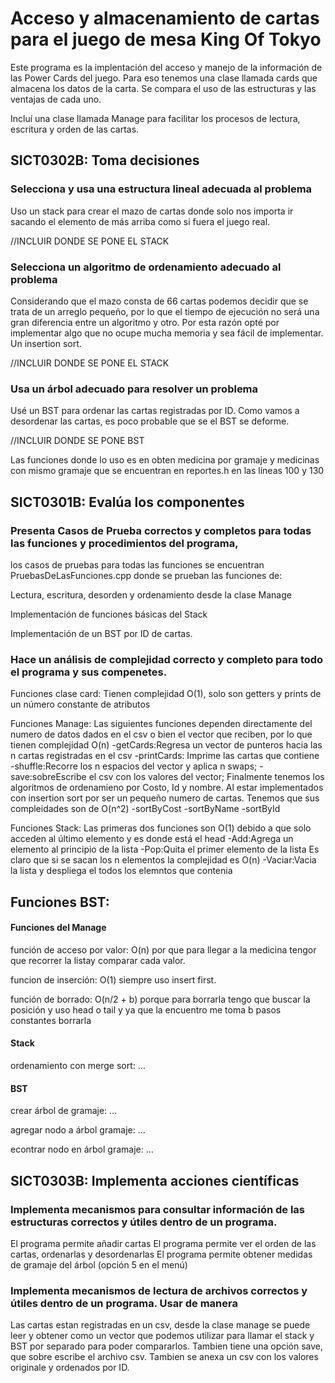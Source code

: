 # Acceso y almacenamiento de cartas para el juego de mesa King Of Tokyo

Este programa es la implentación del acceso y manejo de la información de las Power Cards del juego.
Para eso tenemos una clase llamada cards que almacena los datos de la carta.
Se compara el uso de las estructuras y las ventajas de cada uno.

Incluí una clase llamada Manage para facilitar los procesos de lectura, escritura y orden de las cartas.

## SICT0302B: Toma decisiones 

### Selecciona y usa una estructura lineal adecuada al problema

Uso un stack para crear el mazo de cartas donde solo nos importa ir sacando el elemento de más arriba como si fuera el juego real.

//INCLUIR DONDE SE PONE EL STACK


### Selecciona un algoritmo de ordenamiento adecuado al problema

Considerando que el mazo consta de 66 cartas podemos decidir que se trata de un arreglo pequeño, por lo que el tiempo de ejecución no será una gran diferencia entre un algoritmo y otro. 
Por esta razón opté por implementar algo que no ocupe mucha memoria y sea fácil de implementar. Un insertion sort.

//INCLUIR DONDE SE PONE EL STACK

### Usa un árbol adecuado para resolver un problema

Usé un BST para ordenar las cartas registradas por ID. Como vamos a desordenar las cartas, es poco probable que se el BST se deforme. 

//INCLUIR DONDE SE PONE BST

Las funciones donde lo uso es en obten medicina por gramaje  y  medicinas con mismo gramaje que se encuentran en reportes.h en 
las líneas 100 y 130

## SICT0301B: Evalúa los componentes

### Presenta Casos de Prueba correctos y completos para todas las funciones y procedimientos del programa,

los casos de pruebas para todas las funciones se encuentran PruebasDeLasFunciones.cpp donde se prueban las funciones de: 

Lectura, escritura, desorden y ordenamiento desde la clase Manage

Implementación de funciones básicas del Stack

Implementación de un BST por ID de cartas.


### Hace un análisis de complejidad correcto y completo para todo el programa y sus compenetes.

Funciones clase card:
Tienen complejidad O(1), solo son getters y prints de un número constante de atributos

Funciones Manage:
Las siguientes funciones dependen directamente del numero de datos dados en el csv o bien el vector que reciben, por lo que tienen complejidad O(n)
-getCards:Regresa un vector de punteros hacia las n cartas registradas en el csv
-printCards: Imprime las cartas que contiene
-shuffle:Recorre los n espacios del vector y aplica n swaps;
-save:sobreEscribe el csv con los valores del vector;
Finalmente tenemos los algoritmos de ordenamieno por Costo, Id y nombre. Al estar implementados con insertion sort por ser un pequeño numero de cartas. Tenemos que sus compleidades son de O(n^2)
-sortByCost
-sortByName
-sortById

Funciones Stack:
Las primeras dos funciones son O(1) debido a que solo acceden al último elemento y es donde está el head
-Add:Agrega un elemento al principio de la lista 
-Pop:Quita el primer elemento de la lista
Es claro que si se sacan los n elementos la complejidad es O(n)
-Vaciar:Vacia la lista y despliega el todos los elemntos que contenia

Funciones BST:
-



#### Funciones del Manage

función de acceso por valor: O(n) por que para llegar a la medicina tengor que recorrer la listay comparar cada valor.

funcion de inserción: O(1) siempre uso insert first.

función de borrado: O(n/2 + b) porque para borrarla tengo que buscar la posición y uso head o tail y ya que la encuentro me toma b pasos constantes borrarla 

#### Stack

ordenamiento con merge sort: ...

#### BST

crear árbol de gramaje: ...

agregar nodo a árbol gramaje: ...

econtrar nodo en árbol gramaje: ...

## SICT0303B: Implementa acciones científicas 

### Implementa mecanismos para consultar información de las estructuras correctos y útiles dentro de un programa.

El programa permite añadir cartas
El programa permite ver el orden de las cartas, ordenarlas y desordenarlas
El programa permite obtener medidas de gramaje del árbol (opción 5 en el menú)

### Implementa mecanismos de lectura de archivos correctos y útiles dentro de un programa. Usar de manera
Las cartas estan registradas en un csv, desde la clase manage se puede leer y obtener como un vector que podemos utilizar para llamar el stack y BST por separado para poder compararlos.
Tambien tiene una opción save, que sobre escribe el archivo csv. Tambien se anexa un csv con los valores originale y ordenados por ID.
